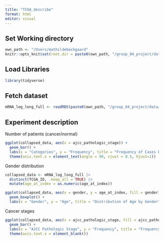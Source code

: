 ```yaml
---
title: "TCGA_describe"
format: html
editor: visual
---
```


## Set Working directory

```r
own_path <- "/Users/mathildebechgaard"
knitr::opts_knit$set(root.dir = paste0(own_path, "/group_04_project/data/"))
```

## Load Libraries

```r
library(tidyverse)
```

## Fetch dataset

```r
mRNA_log_long_full <- readRDS(paste0(own_path, "/group_04_project/data/miRNA_log_long_full.RDS"))
```

## Experiment description

Number of patients (cancer/normal)

```r
ggplot(collapsed_data, aes(x = ajcc_pathologic_stage)) +
  geom_bar() +
  labs(x = "Categories", y = "Frequency", title = "Frequency of Cases by Category") +
  theme(axis.text.x = element_text(angle = 90, vjust = 0.5, hjust=1))
```

Gender distribution

```r
collapsed_data <- mRNA_log_long_full |>
  distinct(TCGA_ID, .keep_all = TRUE) |>
  mutate(age_at_index = as.numeric(age_at_index))

ggplot(collapsed_data, aes(x = gender, y = age_at_index, fill = gender)) +
  geom_boxplot() +
  labs(x = "Gender", y = "Age", title = "Distribution of Age by Gender")
```

Cancer stages

```r
ggplot(collapsed_data, aes(x = ajcc_pathologic_stage, fill = ajcc_pathologic_stage)) +
  geom_bar() +
  labs(x = "AJCC Pathologic Stage", y = "Frequency", title = "Frequency of AJCC Pathologic Stages by Status") +
  theme(axis.text.x = element_blank())
```
